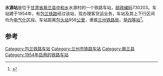 {{noteTA
|1=zh-cn:始发车次; zh-hk:列車班次;
|2=zh-cn:车次; zh-hk:班次;
}}
{{distinguish|水原站}}
{{Infobox China railway station
|车站名称 = 水源站
|图片 = 
|图片介绍 = 
|其他名称 = 
|车站拼音 = Shuiyuan
|英文名称 = Shuiyuan Railway Station
|车站代码 = 15089
|电报码 = OYJ
|拼音码 = SYU
|车站地址 = [[甘肃省|甘肃省]][[兰州市|兰州市]][[皋兰县|皋兰县]]
|坐标 = 
|归属 = [[兰州铁路局|兰州铁路局]]
|线路 = [[包兰铁路|包兰铁路]]、兰水线
|车站等级 = [[四等站_(中铁)|四等站]]
}}
'''水源站'''是位于[[甘肃省|甘肃省]][[皋兰县|皋兰县]][[中和乡|中和乡]]水源村的一个铁路车站，[[邮政编码|邮政编码]]730203。车站建于1954年，有[[包兰铁路|包兰铁路]]经过该站，现办理客货运业务，车站及其上下行区间均为[[电气化|电气化]]区段。车站距离[[包头站|包头站]]956[[公里|公里]]，隶属[[兰州铁路局|兰州铁路局]]，是[[四等站_(中铁)|四等站]]<ref>{{Cite book|title=中国铁路站名词典|last=[[孙本祥|孙本祥]]主编|first=|publisher=北京：[[中国铁道出版社|中国铁道出版社]]|year=2003.04|isbn=7-113-03941-3|location=|pages=618-622}}</ref>。

==参考==
{{reflist}}

{{start rail box}}
{{s-inop|[[邵家堂站|邵家堂站]]}}
{{s-line|[[包兰铁路|包兰铁路]]}}
{{s-inop|[[青白石站|青白石站]]}}
{{end box}}
{{包兰铁路}}
{{兰州北环线}}
{{铁路车站小作品}}
{{甘肃小作品}}

[[Category:包兰铁路车站|Category:包兰铁路车站]]
[[Category:兰州市铁路车站|Category:兰州市铁路车站]]
[[Category:皋兰县|Category:皋兰县]]
[[Category:1954年启用的铁路车站|Category:1954年启用的铁路车站]]